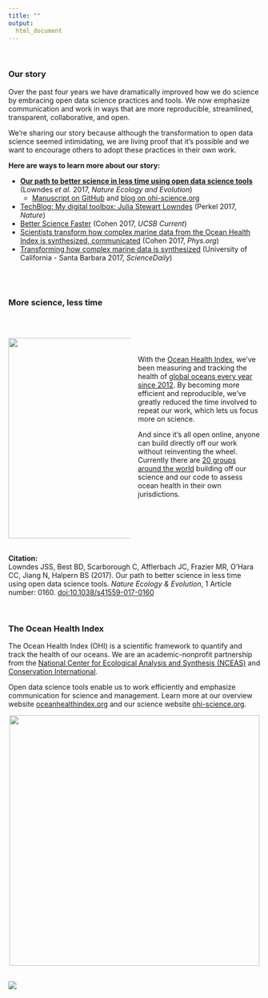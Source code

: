 ```yaml
---
title: ""
output:
  html_document
---
```


<!---From http://stackoverflow.com/questions/31753897/2-column-section-in-r-markdown:
Put in your css file or directly in rmarkdown--->
<style>
  .col2 {
    columns: 2 200px;         /* number of columns and width in pixels*/
    -webkit-columns: 2 200px; /* chrome, safari */
    -moz-columns: 2 200px;    /* firefox */
  }
</style>


<br>

### Our story

Over the past four years we have dramatically improved how we do science by embracing open data science practices and tools. We now emphasize communication and work in ways that are more reproducible, streamlined, transparent, collaborative, and open.  


We're sharing our story because although the transformation to open data science seemed intimidating, we are living proof that it's possible and we want to encourage others to adopt these practices in their own work.  

**Here are ways to learn more about our story:** 

- [**Our path to better science in less time using open data science tools**](https://www.nature.com/articles/s41559-017-0160) (Lowndes *et al.* 2017, *Nature Ecology and Evolution*)
    - [Manuscript on GitHub](https://github.com/OHI-Science/betterscienceinlesstime/tree/gh-pages/manuscript) and [blog on ohi-science.org](http://ohi-science.org/news/better-science-faster)
         
- [TechBlog: My digital toolbox: Julia Stewart Lowndes](http://blogs.nature.com/naturejobs/2017/05/23/techblog-julia-stewart-lowndes/) (Perkel 2017, *Nature*)
- [Better Science Faster](http://www.news.ucsb.edu/2017/017990/better-science-faster) (Cohen 2017, *UCSB Current*)
- [Scientists transform how complex marine data from the Ocean Health Index is synthesized, communicated](https://phys.org/news/2017-05-scientists-complex-marine-ocean-health.html) (Cohen 2017, *Phys.org*)
- [Transforming how complex marine data is synthesized](https://www.sciencedaily.com/releases/2017/05/170523144113.htm) (University of California - Santa Barbara 2017, *ScienceDaily*)

<br>
<br>

### More science, less time

<br>

<div class="col2">

<img src="https://docs.google.com/drawings/d/1MMQi0lGkVIBJV-ItZvEaLoiJZkgsm-lOoE1eNcjZY8w/pub?w=960&h=816" width="400px">


<br>
<br>


With the [Ocean Health Index](http://ohi-science.org), we've been measuring and tracking the health of [global oceans every year since 2012](http://ohi-science.org/ohi-global/). By becoming more efficient and reproducible, we've greatly reduced the time involved to repeat our work, which lets us focus more on science.  

And since it's all open online, anyone can build directly off our work without reinventing the wheel. Currently there are [20 groups around the world](http://ohi-science.org/projects/ohi-assessments/) building off our science and our code to assess ocean health in their own jurisdictions. 

</div>

<br>
**Citation:**  
Lowndes JSS, Best BD, Scarborough C, Afflerbach JC, Frazier MR, O'Hara CC, Jiang N, Halpern BS (2017). Our path to better science in less time using open data science tools. *Nature Ecology & Evolution*, 1 Article number: 0160. [doi:10.1038/s41559-017-0160](https://www.nature.com/articles/s41559-017-0160)  

<br>

### The Ocean Health Index

The Ocean Health Index (OHI) is a scientific framework to quantify and track the health of our oceans. We are an academic-nonprofit partnership from the [National Center for Ecological Analysis and Synthesis (NCEAS)](https://www.nceas.ucsb.edu/) and [Conservation International](http://www.conservation.org/Pages/default.aspx).   

Open data science tools enable us to work efficiently and emphasize communication for science and management. Learn more at our overview website [oceanhealthindex.org](www.oceanhealthindex.org) and our science website [ohi-science.org](http://ohi-science.org).



<center><img src="figures/open-science-graphic.png" width="500px"></center>




<br>
[![](https://docs.google.com/drawings/d/1633uvIYgsBhiKBddQAaTlvYDJgOK1uiDB6wkooNyhFc/pub?w=150)](http://ohi-science.org)

<!---- 
- Press
- Blog
--->

